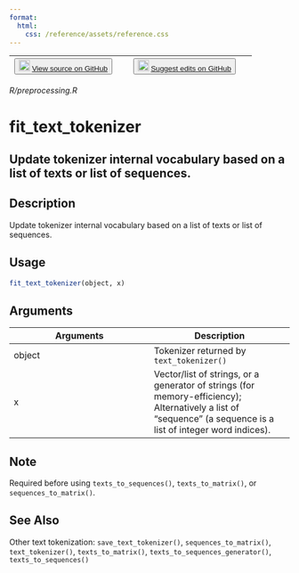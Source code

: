 ```yaml
---
format:
  html:
    css: /reference/assets/reference.css
---
```


| <button class="button"> ![](/reference/assets/GitHub-Mark-32px.png){width="20"} [View source on GitHub](https://github.com/rstudio/keras//blob/main/R/preprocessing.R) </button> | <button class="button"> ![](/reference/assets/GitHub-Mark-32px.png){width="20"} [Suggest edits on GitHub](https://github.com/rstudio/keras//edit/main/R/preprocessing.R) </button> |
|:------------------------------:|:--------------------------------------:|

*R/preprocessing.R*

# fit_text_tokenizer

## Update tokenizer internal vocabulary based on a list of texts or list of sequences.

## Description
Update tokenizer internal vocabulary based on a list of texts or list of sequences. 


## Usage
```r
fit_text_tokenizer(object, x) 
```

## Arguments
|Arguments|Description|
|---|---|
| object | Tokenizer returned by `text_tokenizer()` |
| x | Vector/list of strings, or a generator of strings (for memory-efficiency); Alternatively a list of "sequence" (a sequence is a list of integer word indices). |




## Note
Required before using `texts_to_sequences()`, `texts_to_matrix()`, or `sequences_to_matrix()`. 


## See Also
Other text tokenization:  `save_text_tokenizer()`, `sequences_to_matrix()`, `text_tokenizer()`, `texts_to_matrix()`, `texts_to_sequences_generator()`, `texts_to_sequences()`

